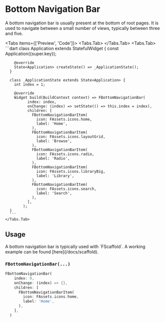 
# Bottom Navigation Bar
A bottom navigation bar is usually present at the bottom of root pages.
It is used to navigate between a small number of views, typically between three and five.

<LinkBadgeGroup>
    <LinkBadge label="API Reference" href="https://pub.dev/documentation/forui/latest/forui.widgets.bottom_navigation_bar/forui.widgets.bottom_navigation_bar-library.html"/>
</LinkBadgeGroup>

<Tabs items={['Preview', 'Code']}>
    <Tabs.Tab>
        <Widget name='bottom-navigation-bar' query={{}}/>
    </Tabs.Tab>
    <Tabs.Tab>
      ```dart
      class Application extends StatefulWidget {
        const Application({super.key});

        @override
        State<Application> createState() => _ApplicationState();
      }

      class _ApplicationState extends State<Application> {
        int index = 1;

        @override
        Widget build(BuildContext context) => FBottomNavigationBar(
              index: index,
              onChange: (index) => setState(() => this.index = index),
              children: [
                FBottomNavigationBarItem(
                  icon: FAssets.icons.home,
                  label: 'Home',
                ),
                FBottomNavigationBarItem(
                  icon: FAssets.icons.layoutGrid,
                  label: 'Browse',
                ),
                FBottomNavigationBarItem(
                  icon: FAssets.icons.radio,
                  label: 'Radio',
                ),
                FBottomNavigationBarItem(
                  icon: FAssets.icons.libraryBig,
                  label: 'Library',
                ),
                FBottomNavigationBarItem(
                  icon: FAssets.icons.search,
                  label: 'Search',
                ),
              ],
            );
      }
      ```
    </Tabs.Tab>
</Tabs>

## Usage

<Callout type="info">
    A bottom navigation bar is typically used with `FScaffold`. A working example can be found [here](/docs/scaffold).
</Callout>

### `FBottomNavigationBar(...)`

```dart
FBottomNavigationBar(
    index: 0,
    onChange: (index) => {},
    children: [
      FBottomNavigationBarItem(
        icon: FAssets.icons.home,
        label: 'Home',
      ),
    ],
  )
```
